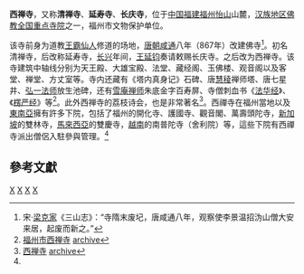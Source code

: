{{other uses}}
{{文物保护单位
| 级别 = 市县级
| 省名 = 福建省
| 市/县名 = 福州市
| 图片 = [[File:Sa-sieng-se.jpg|220px]]
| 名称 = 西禅寺
| 编号 = 
| 分类 = 古建筑
| 时代 = [[清朝|清]]
| 所在 = [[福州市|福州市]][[鼓楼区_(福州市)|鼓楼区]]
| 坐标 = {{Coord|26.077407|N|119.284291|E|display=title,inline}}
| 登录 = 1992年
}}
'''西禅寺'''，又称'''清禅寺'''、'''延寿寺'''、'''长庆寺'''，位于[[中国|中国]][[福建省|福建]][[福州市|福州]][[怡山|怡山]]山麓，[[汉族地区佛教全国重点寺院|汉族地区佛教全国重点寺院]]之一，福州市文物保护单位。

{{Quote box
|width=25%
|align=right
|quote=荔树四朝传宋代<br />钟声千古响唐音
|source=（[[清朝|清]]）[[周莲|周莲]]，西禅寺山门对联
|}}
该寺前身为道教[[王霸仙人|王霸仙人]]修道的场地，[[唐朝|唐朝]][[咸通|咸通]]八年（867年）改建佛寺<ref>宋·[[梁克家|梁克家]]《三山志》：“寺隋末废圮，唐咸通八年，观察使李景温招沩山僧大安来居，起废而新之。”</ref>。初名清禅寺，后改称延寿寺，[[长兴_(后唐)|长兴]]年间，[[王延钧|王延钧]]奏请敕赐长庆寺。之后改为西禅寺。该寺建筑中轴线分别为天王殿、大雄宝殿、法堂、藏经阁、玉佛楼、观音阁以及客堂、禅堂、方丈室等。寺内还藏有《塔内真身记》石碑、唐[[慧稜|慧稜]]禅师塔、唐七星井、[[弘一法师|弘一法师]]放生池碑，还有[[雪庵禅师|雪庵禅师]]朱底金字百寿屏、寺僧刺血书《[[法华经|法华经]]》、《[[楞严经|楞严经]]》等<ref name="#1">[http://www.cnctrip.com/culture/buddhism/temple/bud_tem_a1024.asp 福州市西禅寺] {{Wayback|url=http://www.cnctrip.com/culture/buddhism/temple/bud_tem_a1024.asp |date=20100216123258 }}[https://archive.is/http://www.cnctrip.com/culture/buddhism/temple/bud_tem_a1024.asp archive]</ref>。此外西禅寺的荔枝诗会，也是非常著名<ref>[http://www.njmuseum.com/lu/tour/fzfj3.htm 西禅寺] {{Wayback|url=http://www.njmuseum.com/lu/tour/fzfj3.htm |date=20080405122840 }}[https://archive.is/http://www.njmuseum.com/lu/tour/fzfj3.htm archive]</ref>。西禪寺在福州當地以及[[東南亞|東南亞]]擁有許多下院，包括了福州的開化寺、護國寺、觀音閣、萬壽頭陀寺，[[新加坡|新加坡]]的雙林寺，[[馬來西亞|馬來西亞]]的雙慶寺，[[越南|越南]]的南普陀寺（舍利院）等，這些下院有西禪寺派出僧侶入駐參與管理。<ref name="#1"/>

==參考文獻==
<div class="references-small">
<references></references>
</div>

{{福州}}
{{China-buddhism-temple}}

[[Category:汉族地区佛教全国重点寺院|X]]
[[Category:福州市文物保护单位|X]]
[[Category:福州佛寺|X]]
[[Category:鼓楼区_(福州市)|X]]